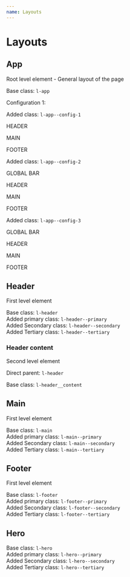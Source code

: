 ```yaml
---
name: Layouts
---
```



# Layouts

## App

Root level element - General layout of the page

Base class: `l-app`

Configuration 1:

Added class: `l-app--config-1`

<DocumentationWrapper>
  <div class="l-app l-app--config-1">
    <div class="l-header m-primary">
      <p class="text--white u-tc">HEADER</p>
    </div>
    <div class="l-main m-secondary">
      <p class="text--white u-tc">MAIN</p>
    </div>
    <div class="l-footer m-tertiary">
      <p class="text--white u-tc">FOOTER</p>
    </div>
  </div>
</DocumentationWrapper>

Added class: `l-app--config-2`

<DocumentationWrapper>
  <div class="l-app l-app--config-2">
   <div class="l-globalbar m-primary u-row-span-3">
      <p class="text--white u-tc">GLOBAL BAR</p>
    </div>
    <div class="l-header m-primary">
      <p class="text--white u-tc">HEADER</p>
    </div>
    <div class="l-main m-secondary">
      <p class="text--white u-tc">MAIN</p>
    </div>
    <div class="l-footer m-tertiary">
      <p class="text--white u-tc">FOOTER</p>
    </div>
  </div>
</DocumentationWrapper>

Added class: `l-app--config-3`

<DocumentationWrapper>
  <div class="l-app l-app--config-3">
   <div class="l-globalbar m-primary u-row-span-3">
      <p class="text--white u-tc">GLOBAL BAR</p>
    </div>
    <div class="l-header m-primary">
      <p class="text--white u-tc">HEADER</p>
    </div>
    <div class="l-main m-secondary">
      <p class="text--white u-tc">MAIN</p>
    </div>
    <div class="l-footer m-tertiary">
      <p class="text--white u-tc">FOOTER</p>
    </div>
  </div>
</DocumentationWrapper>

## Header

First level element

Base class: `l-header`  
Added primary class: `l-header--primary`  
Added Secondary class: `l-header--secondary`  
Added Tertiary class: `l-header--tertiary`

### Header content

Second level element

Direct parent: `l-header`

Base class: `l-header__content`

## Main

First level element

Base class: `l-main`  
Added primary class: `l-main--primary`  
Added Secondary class: `l-main--secondary`  
Added Tertiary class: `l-main--tertiary`

## Footer

First level element

Base class: `l-footer`  
Added primary class: `l-footer--primary`  
Added Secondary class: `l-footer--secondary`  
Added Tertiary class: `l-footer--tertiary`

## Hero

Base class: `l-hero`  
Added primary class: `l-hero--primary`  
Added Secondary class: `l-hero--secondary`  
Added Tertiary class: `l-hero--tertiary`
